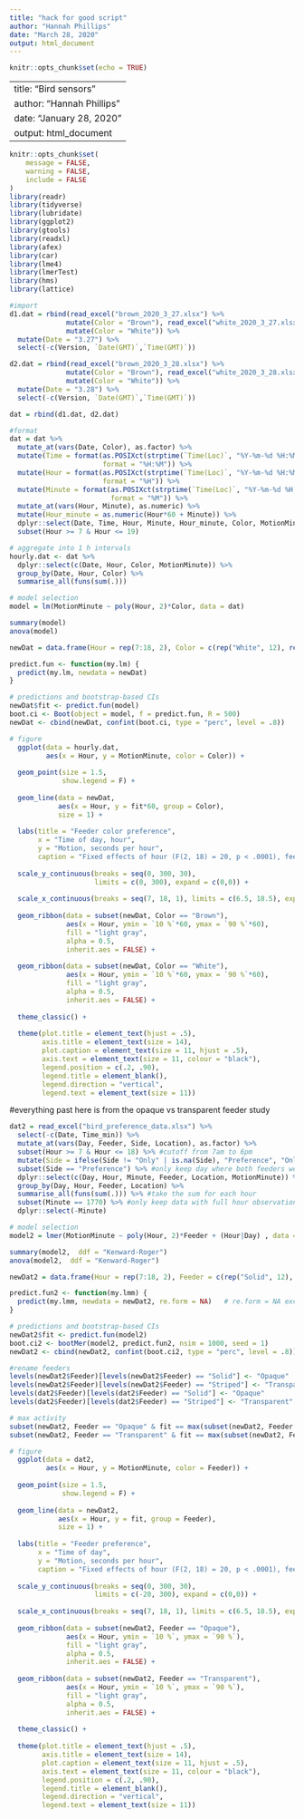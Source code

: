```yaml
---
title: "hack for good script"
author: "Hannah Phillips"
date: "March 28, 2020"
output: html_document
---
```


```r
knitr::opts_chunk$set(echo = TRUE)
```

---
title: "Bird sensors"
author: "Hannah Phillips"
date: "January 28, 2020"
output: html_document
---

```r
knitr::opts_chunk$set(
	message = FALSE,
	warning = FALSE,
	include = FALSE
)
library(readr)
library(tidyverse)
library(lubridate)
library(ggplot2)
library(gtools)
library(readxl)
library(afex)
library(car)
library(lme4)
library(lmerTest)
library(hms)
library(lattice)
```

```r
#import
d1.dat = rbind(read_excel("brown_2020_3_27.xlsx") %>% 
              mutate(Color = "Brown"), read_excel("white_2020_3_27.xlsx") %>% 
              mutate(Color = "White")) %>% 
  mutate(Date = "3.27") %>% 
  select(-c(Version, `Date(GMT)`,`Time(GMT)`))

d2.dat = rbind(read_excel("brown_2020_3_28.xlsx") %>% 
              mutate(Color = "Brown"), read_excel("white_2020_3_28.xlsx") %>% 
              mutate(Color = "White")) %>% 
  mutate(Date = "3.28") %>% 
  select(-c(Version, `Date(GMT)`,`Time(GMT)`))

dat = rbind(d1.dat, d2.dat)

#format
dat = dat %>% 
  mutate_at(vars(Date, Color), as.factor) %>% 
  mutate(Time = format(as.POSIXct(strptime(`Time(Loc)`, "%Y-%m-%d %H:%M:%S", tz = "")), 
                       format = "%H:%M")) %>% 
  mutate(Hour = format(as.POSIXct(strptime(`Time(Loc)`, "%Y-%m-%d %H:%M:%S", tz = "")), 
                       format = "%H")) %>% 
  mutate(Minute = format(as.POSIXct(strptime(`Time(Loc)`, "%Y-%m-%d %H:%M:%S", tz = "")), 
                         format = "%M")) %>% 
  mutate_at(vars(Hour, Minute), as.numeric) %>% 
  mutate(Hour_minute = as.numeric(Hour*60 + Minute)) %>%
  dplyr::select(Date, Time, Hour, Minute, Hour_minute, Color, MotionMinute:Magnetometer) %>%
  subset(Hour >= 7 & Hour <= 19)

# aggregate into 1 h intervals
hourly.dat <- dat %>%
  dplyr::select(c(Date, Hour, Color, MotionMinute)) %>%
  group_by(Date, Hour, Color) %>%
  summarise_all(funs(sum(.)))
```

```r
# model selection
model = lm(MotionMinute ~ poly(Hour, 2)*Color, data = dat)

summary(model)
anova(model)
```

```r
newDat = data.frame(Hour = rep(7:18, 2), Color = c(rep("White", 12), rep("Brown", 12)))

predict.fun <- function(my.lm) {
  predict(my.lm, newdata = newDat)
}

# predictions and bootstrap-based CIs
newDat$fit <- predict.fun(model)
boot.ci <- Boot(object = model, f = predict.fun, R = 500) 
newDat <- cbind(newDat, confint(boot.ci, type = "perc", level = .8))

# figure
  ggplot(data = hourly.dat, 
         aes(x = Hour, y = MotionMinute, color = Color)) + 
  
  geom_point(size = 1.5, 
             show.legend = F) + 
  
  geom_line(data = newDat, 
            aes(x = Hour, y = fit*60, group = Color), 
            size = 1) + 
  
  labs(title = "Feeder color preference",
       x = "Time of day, hour", 
       y = "Motion, seconds per hour",
       caption = "Fixed effects of hour (F(2, 18) = 20, p < .0001), feeder type (F(1, 176) = 19, p < .0001), \nand the hour x feeder type interaction (F(2, 176) = 4.2, p = .02)") +
  
  scale_y_continuous(breaks = seq(0, 300, 30), 
                     limits = c(0, 300), expand = c(0,0)) +
  
  scale_x_continuous(breaks = seq(7, 18, 1), limits = c(6.5, 18.5), expand = c(0,0)) +
    
  geom_ribbon(data = subset(newDat, Color == "Brown"), 
              aes(x = Hour, ymin = `10 %`*60, ymax = `90 %`*60),
              fill = "light gray",
              alpha = 0.5, 
              inherit.aes = FALSE) +
  
  geom_ribbon(data = subset(newDat, Color == "White"), 
              aes(x = Hour, ymin = `10 %`*60, ymax = `90 %`*60),
              fill = "light gray",
              alpha = 0.5, 
              inherit.aes = FALSE) +
  
  theme_classic() +
    
  theme(plot.title = element_text(hjust = .5),
        axis.title = element_text(size = 14),
        plot.caption = element_text(size = 11, hjust = .5),   
        axis.text = element_text(size = 11, colour = "black"),
        legend.position = c(.2, .90),
        legend.title = element_blank(),
        legend.direction = "vertical",
        legend.text = element_text(size = 11))

```

#everything past here is from the opaque vs transparent feeder study
```r
dat2 = read_excel("bird_preference_data.xlsx") %>%
  select(-c(Date, Time_min)) %>%
  mutate_at(vars(Day, Feeder, Side, Location), as.factor) %>%
  subset(Hour >= 7 & Hour <= 18) %>% #cutoff from 7am to 6pm
  mutate(Side = ifelse(Side != "Only" | is.na(Side), "Preference", "Only")) %>%
  subset(Side == "Preference") %>% #only keep day where both feeders were out
  dplyr::select(c(Day, Hour, Minute, Feeder, Location, MotionMinute)) %>%
  group_by(Day, Hour, Feeder, Location) %>%
  summarise_all(funs(sum(.))) %>% #take the sum for each hour
  subset(Minute == 1770) %>% #only keep data with full hour observations
  dplyr::select(-Minute)
```

```r
# model selection
model2 = lmer(MotionMinute ~ poly(Hour, 2)*Feeder + (Hour|Day) , data = dat2, REML = TRUE, control = lmerControl(optimizer = "bobyqa"))

summary(model2,  ddf = "Kenward-Roger")
anova(model2,  ddf = "Kenward-Roger")
```

```r
newDat2 = data.frame(Hour = rep(7:18, 2), Feeder = c(rep("Solid", 12), rep("Striped", 12)), Day = NA)

predict.fun2 <- function(my.lmm) {
  predict(my.lmm, newdata = newDat2, re.form = NA)   # re.form = NA excludes random effects 
}

# predictions and bootstrap-based CIs
newDat2$fit <- predict.fun(model2)
boot.ci2 <- bootMer(model2, predict.fun2, nsim = 1000, seed = 1) 
newDat2 <- cbind(newDat2, confint(boot.ci2, type = "perc", level = .8))

#rename feeders
levels(newDat2$Feeder)[levels(newDat2$Feeder) == "Solid"] <- "Opaque"
levels(newDat2$Feeder)[levels(newDat2$Feeder) == "Striped"] <- "Transparent"
levels(dat2$Feeder)[levels(dat2$Feeder) == "Solid"] <- "Opaque"
levels(dat2$Feeder)[levels(dat2$Feeder) == "Striped"] <- "Transparent"

# max activity
subset(newDat2, Feeder == "Opaque" & fit == max(subset(newDat2, Feeder == "Opaque")$fit))
subset(newDat2, Feeder == "Transparent" & fit == max(subset(newDat2, Feeder == "Transparent")$fit))

# figure
  ggplot(data = dat2, 
         aes(x = Hour, y = MotionMinute, color = Feeder)) + 
  
  geom_point(size = 1.5, 
             show.legend = F) + 
  
  geom_line(data = newDat2, 
            aes(x = Hour, y = fit, group = Feeder), 
            size = 1) + 
  
  labs(title = "Feeder preference",
       x = "Time of day", 
       y = "Motion, seconds per hour",
       caption = "Fixed effects of hour (F(2, 18) = 20, p < .0001), feeder type (F(1, 176) = 19, p < .0001), \nand the hour x feeder type interaction (F(2, 176) = 4.2, p = .02)") +
  
  scale_y_continuous(breaks = seq(0, 300, 30), 
                     limits = c(-20, 300), expand = c(0,0)) +
  
  scale_x_continuous(breaks = seq(7, 18, 1), limits = c(6.5, 18.5), expand = c(0,0)) +
    
  geom_ribbon(data = subset(newDat2, Feeder == "Opaque"), 
              aes(x = Hour, ymin = `10 %`, ymax = `90 %`),
              fill = "light gray",
              alpha = 0.5, 
              inherit.aes = FALSE) +
  
  geom_ribbon(data = subset(newDat2, Feeder == "Transparent"), 
              aes(x = Hour, ymin = `10 %`, ymax = `90 %`),
              fill = "light gray",
              alpha = 0.5, 
              inherit.aes = FALSE) +
  
  theme_classic() +
    
  theme(plot.title = element_text(hjust = .5),
        axis.title = element_text(size = 14),
        plot.caption = element_text(size = 11, hjust = .5),   
        axis.text = element_text(size = 11, colour = "black"),
        legend.position = c(.2, .90),
        legend.title = element_blank(),
        legend.direction = "vertical",
        legend.text = element_text(size = 11))

```
